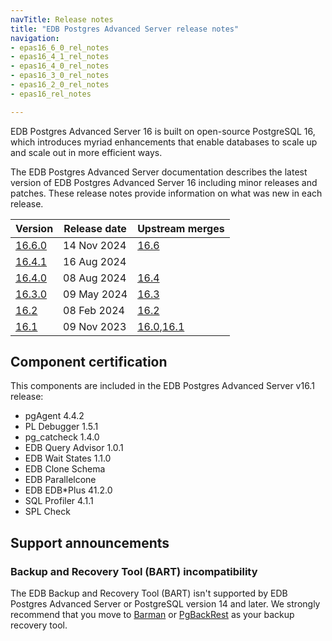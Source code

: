 ```yaml
---
navTitle: Release notes
title: "EDB Postgres Advanced Server release notes"
navigation:
- epas16_6_0_rel_notes
- epas16_4_1_rel_notes
- epas16_4_0_rel_notes
- epas16_3_0_rel_notes
- epas16_2_0_rel_notes
- epas16_rel_notes

---
```


EDB Postgres Advanced Server 16 is built on open-source PostgreSQL 16, which introduces myriad enhancements that enable databases to scale up and scale out in more efficient ways. 

The EDB Postgres Advanced Server documentation describes the latest version of EDB Postgres Advanced Server 16 including minor releases and patches. These release notes provide information on what was new in each release. 

| Version                        | Release date | Upstream merges                                                                                                  |
|--------------------------------|--------------|------------------------------------------------------------------------------------------------------------------|
| [16.6.0](epas16_6_0_rel_notes) | 14 Nov 2024  | [16.6](https://www.postgresql.org/docs/16/release-16-6.html)                                                     |
| [16.4.1](epas16_4_1_rel_notes) | 16 Aug 2024  |                                                                                                                  |
| [16.4.0](epas16_4_0_rel_notes) | 08 Aug 2024  | [16.4](https://www.postgresql.org/docs/16/release-16-4.html)                                                     |
| [16.3.0](epas16_3_0_rel_notes) | 09 May 2024  | [16.3](https://www.postgresql.org/docs/16/release-16-3.html)                                                     |
| [16.2](epas16_2_0_rel_notes)   | 08 Feb 2024  | [16.2](https://www.postgresql.org/docs/16/release-16-2.html)                                                     |
| [16.1](epas16_rel_notes)       | 09 Nov 2023  | [16.0](https://www.postgresql.org/docs/16/release-16.html),[16.1](https://www.postgresql.org/docs/release/16.1/) |

## Component certification

This components are included in the EDB Postgres Advanced Server v16.1 release:

-   pgAgent 4.4.2
-   PL Debugger 1.5.1
-   pg_catcheck 1.4.0
-   EDB Query Advisor 1.0.1
-   EDB Wait States 1.1.0
-   EDB Clone Schema
-   EDB Parallelcone
-   EDB EDB*Plus 41.2.0
-   SQL Profiler 4.1.1
-   SPL Check

## Support announcements

### Backup and Recovery Tool (BART) incompatibility

The EDB Backup and Recovery Tool (BART) isn't supported by EDB Postgres Advanced Server or PostgreSQL version 14 and later. We strongly recommend that you move to [Barman](/supported-open-source/barman/) or [PgBackRest](/supported-open-source/pgbackrest/) as your backup recovery tool. 